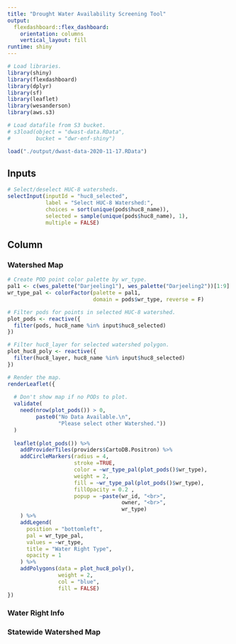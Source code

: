 ```yaml
---
title: "Drought Water Availability Screening Tool"
output: 
  flexdashboard::flex_dashboard:
    orientation: columns
    vertical_layout: fill
runtime: shiny
---
```


```r

# Load libraries.
library(shiny)
library(flexdashboard)
library(dplyr)
library(sf)
library(leaflet)
library(wesanderson)
library(aws.s3)

# Load datafile from S3 bucket.
# s3load(object = "dwast-data.RData",
#        bucket = "dwr-enf-shiny")

load("./output/dwast-data-2020-11-17.RData")

```  

Inputs {.sidebar data-width=300}
-----------------------------------------------------------------------

```r
# Select/deselect HUC-8 watersheds.
selectInput(inputId = "huc8_selected",
            label = "Select HUC-8 Watershed:",
            choices = sort(unique(pods$huc8_name)),
            selected = sample(unique(pods$huc8_name), 1),
            multiple = FALSE)
```  

Column {data-width=150 .tabset}
-----------------------------------------------------------------------

### Watershed Map

```r

# Create POD point color palette by wr_type.
pal1 <- c(wes_palette("Darjeeling1"), wes_palette("Darjeeling2"))[1:9]
wr_type_pal <- colorFactor(palette = pal1, 
                           domain = pods$wr_type, reverse = F)

# Filter pods for points in selected HUC-8 watershed.
plot_pods <- reactive({
  filter(pods, huc8_name %in% input$huc8_selected)
})

# Filter huc8_layer for selected watershed polygon.
plot_huc8_poly <- reactive({
  filter(huc8_layer, huc8_name %in% input$huc8_selected)
})

# Render the map.
renderLeaflet({
  
  # Don't show map if no PODs to plot.
  validate(
    need(nrow(plot_pods()) > 0, 
         paste0("No Data Available.\n",
                "Please select other Watershed."))
  )
  
  leaflet(plot_pods()) %>%
    addProviderTiles(providers$CartoDB.Positron) %>%
    addCircleMarkers(radius = 4,
                     stroke =TRUE,
                     color = ~wr_type_pal(plot_pods()$wr_type),
                     weight = 2,
                     fill = ~wr_type_pal(plot_pods()$wr_type),
                     fillOpacity = 0.2 ,
                     popup = ~paste(wr_id, "<br>",
                                    owner, "<br>",
                                    wr_type)
    ) %>%
    addLegend(
      position = "bottomleft",
      pal = wr_type_pal,
      values = ~wr_type,
      title = "Water Right Type",
      opacity = 1
    ) %>% 
    addPolygons(data = plot_huc8_poly(),
                weight = 2,
                col = "blue",
                fill = FALSE)
})

```

### Water Right Info

### Statewide Watershed Map
